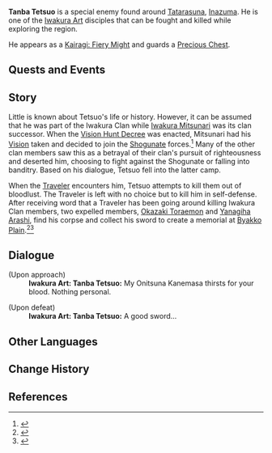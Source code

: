 {{Character Infobox
|type             = NPC
|deceased         = Killed by Traveler in [[Iwakura Art's Downfall]]
|image            = Enemy Kairagi Fiery Might.png
|region           = Inazuma
|title1           = Acting Instructor
|title2           = Iwakura Art Okuden
|affiliation      = Iwakura Clan
|voiceEN          = 
}}
'''Tanba Tetsuo''' {{Lang|ja=}} is a special enemy found around [[Tatarasuna]], [[Inazuma]]. He is one of the [[Iwakura Art]] disciples that can be fought and killed while exploring the region.

He appears as a [[Kairagi: Fiery Might]] and guards a [[Precious Chest]].

==Quests and Events==
{{Quests and Events}}

==Story==
Little is known about Tetsuo's life or history. However, it can be assumed that he was part of the Iwakura Clan while [[Iwakura Mitsunari]] was its clan successor. When the [[Vision Hunt Decree]] was enacted, Mitsunari had his [[Vision]] taken and decided to join the [[Shogunate]] forces.<ref>{{Ref/NPC|Iwakura Mitsunari}}</ref> Many of the other clan members saw this as a betrayal of their clan's pursuit of righteousness and deserted him, choosing to fight against the Shogunate or falling into banditry. Based on his dialogue, Tetsuo fell into the latter camp.

When the [[Traveler]] encounters him, Tetsuo attempts to kill them out of bloodlust. The Traveler is left with no choice but to kill him in self-defense. After receiving word that a Traveler has been going around killing Iwakura Clan members, two expelled members, [[Okazaki Toraemon]] and [[Yanagiha Arashi]], find his corpse and collect his sword to create a memorial at [[Byakko Plain]].<ref>{{Ref/NPC|Okazaki Toraemon}}</ref><ref>{{Ref/NPC|Yanagiha Arashi}}</ref>

==Dialogue==
{{Dialogue start}}
;(Upon approach)
:'''Iwakura Art: Tanba Tetsuo:''' My Onitsuna Kanemasa thirsts for your blood. Nothing personal.

;(Upon defeat)
:'''Iwakura Art: Tanba Tetsuo:''' A good sword...
{{Dialogue end}}
<!--
==Trivia==
* {{Lang|Onimou Kenkou|ja=鬼網兼光}} means (DQ note: I don't know what this means)
-->
==Other Languages==
{{Other Languages
|default_hidden = 1
|en      = Tanba Tetsuo
|zhs     = 丹波铁生
|zhs_rm  = Dānbō Tiěshēng
|zht     = 丹波鐵生
|zht_rm  = Dānbō Tiěshēng
|ja      = 丹波鉄生
|ja_rm   = Tanba Tetsuo
|ko      = 탄바 테츠오
|ko_rm   = Tanba Techeu'o
|es      = Tanba Tetsuo
|fr      = Tanba Tetsuo
|ru      = Танба Тэцуо
|th      = Tanba Tetsuo
|vi      = Tanba Tetsuo
|de      = Tanba Tetsuo
|id      = Tanba Tetsuo
|pt      = Tanba Tetsuo
|tr      = 
|it      = 
}}

==Change History==
{{Change History|2.0}}

==References==
{{Reflist}}